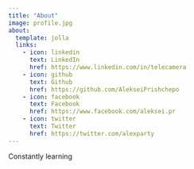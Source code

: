 ```yaml
---
title: "About"
image: profile.jpg
about:
  template: jolla
  links:
    - icon: linkedin
      text: LinkedIn
      href: https://www.linkedin.com/in/telecamera
    - icon: github
      text: Github
      href: https://github.com/AlekseiPrishchepo
    - icon: facebook
      text: Facebook
      href: https://www.facebook.com/aleksei.pr
    - icon: twitter
      text: Twitter
      href: https://twitter.com/alexparty
---
```


Constantly learning

